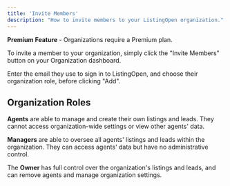 ```yaml
---
title: 'Invite Members'
description: "How to invite members to your ListingOpen organization."
---
```


<Tip>**Premium Feature** - Organizations require a Premium plan.</Tip>

To invite a member to your organization, simply click the "Invite Members" button on your Organization dashboard.

Enter the email they use to sign in to ListingOpen, and choose their organization role, before clicking "Add".

## Organization Roles

**Agents** are able to manage and create their own listings and leads. They cannot access organization-wide settings or view other agents' data.

**Managers** are able to oversee all agents' listings and leads within the organization. They can access agents' data but have no administrative control.

The **Owner** has full control over the organization's listings and leads, and can remove agents and manage organization settings.